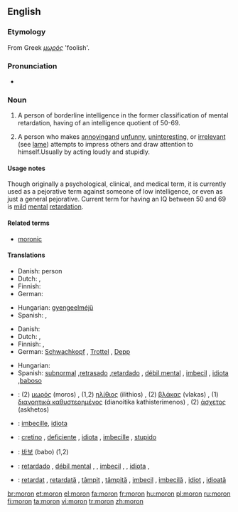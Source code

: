 {{wikipedia|Moron (psychology)}}
{{also|mörön}}
==English==

===Etymology===
From Greek ''[[μωρός]]'' 'foolish'.

===Pronunciation===
* {{IPA|/mɔrɒn/}}

===Noun===
{{en-noun}}

# {{obsolete}} A person of borderline intelligence in the former classification of mental retardation, having of an intelligence quotient of 50-69.
# {{informal}} A person who makes  [[annoying]]and [[unfunny]], [[uninteresting]], or [[irrelevant]] (see [[lame]]) attempts to impress others and draw attention to himself.Usually by acting loudly and stupidly.

====Usage notes====
Though originally a psychological, clinical, and medical term, it is currently used as a pejorative term against someone of low intelligence, or even as just a general pejorative. Current term for having an IQ between 50 and 69 is [[mild]] [[mental]] [[retardation]].

====Related terms====
* [[moronic]]

====Translations====
{{trans-top|a person of borderline intelligence}}
* Danish: {{t-|da|debil}} person
* Dutch: {{t+|nl|idioot}}, {{t+|nl|mongol}}
* Finnish: {{t|fi|lievästi}} {{t+|fi|kehitysvammainen}}
* German: {{t|de|Schwachsinniger|m}}
{{trans-mid}}
* Hungarian: [[gyengeelméjű]]
* Spanish: {{t-|es|retrasado|m}}, {{t|es|retrasada|f}}
{{trans-bottom}}

{{trans-top|a person who makes uncool attempts to impress others}}
* Danish: {{t-|da|tåbe|c}}
* Dutch: {{t-|nl|mogool}}, {{t+|nl|mongol}}
* Finnish: {{t+|fi|hölmö}}, {{t+|fi|tollo}}
* German: [[Schwachkopf]] {{m}}, [[Trottel]] {{m}}, [[Depp]] {{m}}
{{trans-mid}}
* Hungarian: {{t+|hu|hülye}}
* Spanish: [[subnormal]] {{m|f}},[[retrasado]] {{m}},[[retardado]] {{m}}, [[débil mental]] {{m|f}}, [[imbecil]] {{m|f}}, [[idiota]] {{m|f}},[[baboso]] {{m}}
{{trans-bottom}}

{{checktrans-top}}
* {{ttbc|Greek}}: (2) [[μωρός]] (moros) {{m}}, (1,2) [[ηλίθιος]] (ilithios) {{m}}, (2) [[βλάκας]] (vlakas) {{m}}, (1) [[διανοητικά καθυστερημένος]] (dianoitika kathisterimenos) {{m}}, (2) [[άσχετος]] (askhetos) {{m}}
* {{ttbc|Interlingua}}: [[imbecille]], [[idiota]]
* {{ttbc|Italian}}: [[cretino]] {{m}}, [[deficiente]] {{m}}, [[idiota]] {{m}}, [[imbecille]] {{m}}, [[stupido]] {{m}}
{{checktrans-mid}}
* {{ttbc|Korean}}: [[바보]] (babo) (1,2)
* {{ttbc|Portuguese}}: [[retardado]] {{m}}, [[débil mental]] {{m}}, {{f}}, [[imbecil]] {{m}}, {{f}}, [[idiota]] {{m}}, {{f}}
* {{ttbc|Romanian}}: [[retardat]] {{m}}, [[retardată]] {{f}}, [[tâmpit]] {{m}}, [[tâmpită]] {{f}}, [[imbecil]] {{m}}, [[imbecilă]] {{f}}, [[idiot]] {{m}}, [[idioată]] {{f}}
{{checktrans-bottom}}

[[br:moron]]
[[et:moron]]
[[el:moron]]
[[fa:moron]]
[[fr:moron]]
[[hu:moron]]
[[pl:moron]]
[[ru:moron]]
[[fi:moron]]
[[ta:moron]]
[[vi:moron]]
[[tr:moron]]
[[zh:moron]]
